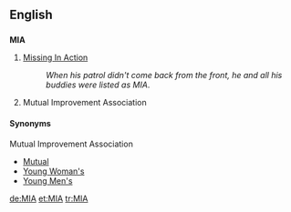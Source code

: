 {{also|mia|Mia}}
==English==

==={{initialism}}===
'''MIA'''

# [[missing in action|Missing In Action]]
#: ''When his patrol didn't come back from the front, he and all his buddies were listed as MIA''.
# {{Mormon}} Mutual Improvement Association

====Synonyms====
;Mutual Improvement Association
* [[Mutual]]
* [[w:Young Woman's Organization|Young Woman's]]
* [[w:Young Men's Organization|Young Men's]]

[[de:MIA]]
[[et:MIA]]
[[tr:MIA]]